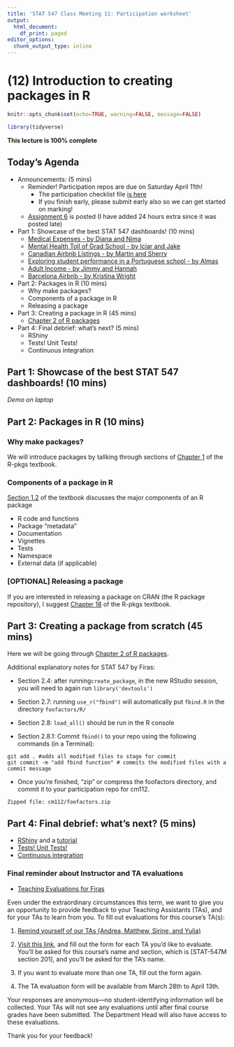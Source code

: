 ```yaml
---
title: 'STAT 547 Class Meeting 11: Participation worksheet'
output:
  html_document:
    df_print: paged
editor_options:
  chunk_output_type: inline
---
```


# (12) Introduction to creating packages in R

```r
knitr::opts_chunk$set(echo=TRUE, warning=FALSE, message=FALSE)
```

```r
library(tidyverse)
```

**This lecture is 100% complete**

## Today's Agenda

- Announcements: (5 mins)
  - Reminder! Participation repos are due on Saturday April 11th!
    - The participation checklist file [is here](https://stat545.stat.ubc.ca/evaluation/participation/)
    - If you finish early, please submit early also so we can get started on marking!
  - [Assignment 6](https://stat545.stat.ubc.ca/evaluation/assignment_06/assignment_06/) is posted (I have added 24 hours extra since it was posted late)

- Part 1: Showcase of the best STAT 547 dashboards! (10 mins)
  - [Medical Expenses - by Diana and Nima](https://github.com/STAT547-UBC-2019-20/group_01_dlin_njamshidi)
  - [Mental Health Toll of Grad School - by Icíar and Jake](https://github.com/STAT547-UBC-2019-20/group05)
  - [Canadian Airbnb Listings - by Martin and Sherry](https://github.com/STAT547-UBC-2019-20/group_3_mksm1228_sihaoyu1220)
  - [Exploring student performance in a Portuguese school - by Almas](https://github.com/STAT547-UBC-2019-20/team11_akhan)
  - [Adult Income - by Jimmy and Hannah](https://github.com/STAT547-UBC-2019-20/group_08_ADULT-INCOME)
  - [Barcelona Airbnb - by Kristina Wright ](https://github.com/kristinawright/group_09-1)

- Part 2: Packages in R (10 mins)
  - Why make packages?
  - Components of a package in R
  - Releasing a package
  
- Part 3: Creating a package in R (45 mins)
  - [Chapter 2 of R packages](https://r-pkgs.org/whole-game.html)
  
- Part 4: Final debrief: what's next? (5 mins)
  - RShiny
  - Tests! Unit Tests!
  - Continuous integration

## Part 1: Showcase of the best STAT 547 dashboards! (10 mins)

*Demo on laptop*

## Part 2: Packages in R (10 mins)

### Why make packages?

We will introduce packages by tallking through sections of [Chapter 1](https://r-pkgs.org/intro.html) of the R-pkgs textbook.

### Components of a package in R

[Section 1.2](https://r-pkgs.org/intro.html#intro-outline) of the textbook discusses the major components of an R package

- R code and functions
- Package "metadata"
- Documentation
- Vignettes
- Tests
- Namespace
- External data (if applicable)

### [OPTIONAL] Releasing a package

If you are interested in releasing a package on CRAN (the R package repository), I suggest [Chapter 18](https://r-pkgs.org/release.html#release) of the R-pkgs textbook.

## Part 3: Creating a package from scratch (45 mins)

Here we will be going through [Chapter 2 of R packages](https://r-pkgs.org/whole-game.html).

Additional explanatory notes for STAT 547 by Firas:

- Section 2.4: after running`create_package`, in the new RStudio session, you will need to again run `library('devtools')`

- Section 2.7: running `use_r("fbind")` will automatically put `fbind.R` in the directory `foofactors/R/`

- Section 2.8: `load_all()` should be run in the R console

- Section 2.8.1: Commit `fbind()` to your repo using the following commands (in a Terminal):

```
git add . #adds all modified files to stage for commit
git commit -m "add fbind function" # commits the modified files with a commit message
```

- Once you're finished, "zip" or compress the foofactors directory, and commit it to your participation repo for cm112.

```
Zipped file: cm112/foofactors.zip
```

## Part 4: Final debrief: what's next? (5 mins)

- [RShiny](https://mastering-shiny.org) and a [tutorial](https://shiny.rstudio.com/tutorial/written-tutorial/lesson1/)
- [Tests! Unit Tests!](http://r-pkgs.had.co.nz/tests.html)
- [Continuous integration](https://devguide.ropensci.org/ci.html)

### Final reminder about Instructor and TA evaluations

- [Teaching Evaluations for Firas](https://canvas.ubc.ca/courses/45004/external_tools/4732)
  
Even under the extraordinary circumstances this term, we want to give you an opportunity to provide feedback to your Teaching Assistants (TAs), and for your TAs to learn from you. To fill out evaluations for this course's TA(s):

1. [Remind yourself of our TAs (Andrea, Matthew, Sirine, and Yulia)](https://stat545.stat.ubc.ca)

2.  [Visit this link](https://ubc.ca1.qualtrics.com/jfe/form/SV_5zmSl4z18IOutSJ), and fill out the form for each TA you'd like to evaluate. You'll be asked for this course's name and section, which is [STAT-547M section 201], and you'll be asked for the TA's name.

3.  If you want to evaluate more than one TA, fill out the form again. 

4.  The TA evaluation form will be available from March 28th to April 13th.

Your responses are anonymous—no student-identifying information will be collected. Your TAs will not see any evaluations until after final course grades have been submitted. The Department Head will also have access to these evaluations.

Thank you for your feedback!